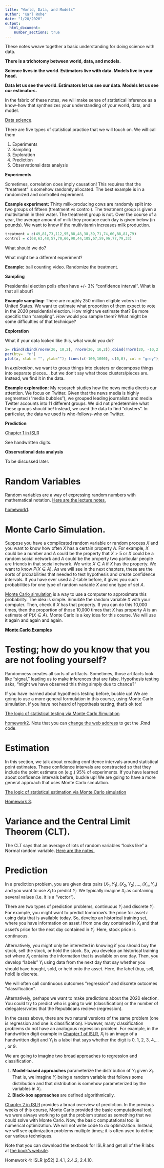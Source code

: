 ```yaml
---
title: "World, Data, and Models"
author: "Karl Rohe"
date: "1/20/2020"
output: 
  html_document:
    number_sections: true
---
```


These notes weave together a basic understanding for doing science with data. 

**There is a trichotomy between world, data, and models.**

**Science lives in the world. Estimators live with data. Models live in your head.**

**Data let us see the world. Estimators let us see our data. Models let us see our estimators.**

In the fabric of these notes, we will make sense of statistical inference as a know-how that synthesizes your understanding of your world,  data, and model. 

[Data science](DataScience.pdf).

There are five types of statistical practice that we will touch on. We will call them 

1) Experiments    
2) Sampling  
3)  Exploration  
4) Prediction  
5) Observational data analysis

**Experiments**

Sometimes, correlation does imply causation!  This requires that the "treatment" is somehow randomly allocated.  The best example is in a randomized and controlled experiment.

**Example experiment:**  Thirty milk-producing cows are randomly split into two groups of fifteen (treatment vs control).  The treatment group is given a multivitamin in their water.  The treatment group is not.  Over the course of a year, the average amount of milk they produce each day is given below (in pounds).  We want to know if the multivitamin increases milk production.  

```r
treatment = c(49,81,73,112,95,88,48,38,39,71,74,60,88,81,79)
control = c(68,63,48,57,70,66,90,44,105,67,59,96,77,79,33)
```

What should we do?  

What might be a different experiment?

**Example:** ball counting video. Randomize the treatment.

**Sampling   **   

Presidential election polls often have +/- 3% "confidence interval".  What is that all about? 

**Example sampling:**  There are roughly 250 million eligible voters in the United States.  We want to estimate what proportion of them expect to vote in the 2020 presidential election.  How might we estimate that? Be more specific than "sampling".  *How* would you sample them?  What might be some difficulties of that technique?  


**Exploration **

What if your data looked like this, what would you do?  

```r
x= rbind(cbind(rnorm(20, 10,2), rnorm(20, 10,2)),cbind(rnorm(20, -10,2), rnorm(20, -10,2)))
par(bty=  "n")
plot(x, xlab = "", ylab=""); lines(c(-100,1000), c(0,0), col = "grey"); lines(c(0,0),c(-100,1000), col = "grey")

```

In *exploration*, we want to group things into clusters or decompose things into separate pieces... but we don't say what those clusters/pieces are.  Instead, we find it in the data.  

**Example exploration:** My research studies how the news media directs our attention. We focus on Twitter.  Given that the news media is highly segmented ("media bubbles"), we grouped leading journalists and media Twitter accounts into 11 different groups.  We did not predetermine what these groups should be!  Instead, we used the data to find "clusters".  In particular, the data we used is who-follows-who on Twitter.  


**Prediction  **

[Chapter 1 in ISLR](http://pages.stat.wisc.edu/~karlrohe/ht/01-introduction.pdf)

See handwritten digits.  

**Observational data analysis**

To be discussed later. 


# Random Variables 

Random variables are a way of expressing random numbers with mathematical notation.   [Here are the lecture notes.](figures/randomVariables.jpg)  

[homework1](homework/01-GenerateRandomVariables.html).

# Monte Carlo Simulation.

Suppose you have a complicated random variable or random process $X$ and you want to know how often $X$ has a certain property $A$.  For example, $X$ could be a number and $A$ could be the property that $X>5$ or $X$ could be a random social network and $A$ could be the property two particular people are friends in that social network.  We write $X \in A$ if $X$ has the property.  We want to know $P(X \in A)$.  As we will see in the next chapters, these are the sorts of probabilities that needed to test hypothesis and create confidence intervals. If you have ever used a Z-table before, it gives you such probabilities for one type of random variable $X$ and one type of set $A$. 

[Monte Carlo simulation](https://en.wikipedia.org/wiki/Monte_Carlo_method) is a way to use a computer to approximate this probability.  The idea is simple.  Simulate the random variable $X$ with your computer.  Then, check if $X$ has that property.  If you can do this 10,000 times, then the proportion of those 10,000 times that $X$ has property $A$ is an estimate of $P(X \in A)$.  Monte Carlo is a key idea for this course.  We will use it again and again and again.  

**[Monte Carlo Examples](MonteCarloExamples.html)**



# Testing; how do you know that you are not fooling yourself?

Randomness creates all sorts of artifacts.  Sometimes, those artifacts look like "signal," leading us to make inferences that are false.  Hypothesis testing asks, "might we have observed this thing simply due to chance?"

If you have learned about hypothesis testing before, buckle up!  We are going to use a more general formulation in this course, using Monte Carlo simulation.  If you have not heard of hypothesis testing, that's ok too!  

[The logic of statistical testing via Monte Carlo Simulation](LogicOfStatisticalTesting.html)

[homework2](homework/02-TestAndEstimate.html).  Note that you can [change the web address](homework/02-TestAndEstimate.Rmd) to get the .Rmd code.  


#  Estimation

In this section, we talk about creating confidence intervals around statistical point estimates.  These confidence intervals are constructed so that they include the point estimate on (e.g.) 95% of experiments.  If you have learned about confidence intervals before, buckle up!  We are going to have a more general approach that uses Monte Carlo simulation. 

[The logic of statistical estimation via Monte Carlo simulation](LogicOfStatisticalEstimation.html)

[Homework 3](homework/03-Estimation.html).

# Variance and the Central Limit Theorem (CLT).

The CLT says that an average of lots of random variables "looks like" a Normal random variable.  [Here are the notes.](VarianceAndTheCentralLimitTheorem.html)


# Prediction    

In a prediction problem, you are given data pairs $(X_1, Y_1), (X_2, Y_2), \dots, (X_n, Y_n)$ and you want to use $X_i$ to predict $Y_i$.  We typically imagine $X_i$ as containing several values (i.e. it is a "vector").  

There are two types of prediction problems, continuous $Y_i$ and discrete $Y_i$.  For example, you might want to predict tomorrow's the price for asset $i$ using data that is available today. So, develop an historical training set, where you have information on asset $i$ from one day contained in $X_i$ and that asset's price for the next day contained in $Y_i$.  Here, stock price is continuous.  

Alternatively, you might only be interested in knowing if you should buy the stock, sell the stock, or hold the stock.  So, you develop an historical training set where $X_i$ contains the information that is available on one day. Then, you develop "labels" $Y_i$ using data from the next day that say whether you should have bought, sold, or held onto the asset.  Here, the label (buy, sell, hold) is discrete.  

We will often call continuous outcomes "regression" and discrete outcomes "classification".

Alternatively, perhaps we want to make predictions about the 2020 election.  You could try to predict who is going to win (classification) or the number of delegates/votes that the Republicans recieve (regression).  

In the cases above, there are two natural versions of the same problem (one is regression and one is classification).  However, many classification problems do not have an analogous regression problem.  For example, in the handwritten digit example in [Chapter 1 of ISLR](http://pages.stat.wisc.edu/~karlrohe/ht/01-introduction.pdf), $X_i$ is an image of a handwritten digit and $Y_i$ is a label that says whether the digit is 0, 1, 2, 3, 4,... , or 9.  

We are going to imagine two broad approaches to regression and classification.  

1)  **Model-based approaches** parameterize the distribution of $Y_i$ given $X_i$.  That is, we imagine $Y_i$ being a random variable that follows some distribution and that distribution is somehow parameterized by the variables in $X_i$. 
2)  **Black-box approaches** are defined algorithmically. 

[Chapter 2 in ISLR](http://pages.stat.wisc.edu/~karlrohe/ht/02-statistical_learning.pdf) provides a broad overview of prediction. In the previous weeks of this course, Monte Carlo provided the basic computational tool; we were always working to get the problem stated as something that we could solve with Monte Carlo.  Now, the basic computational tool is numerical optimization. We will not write code to do optimization.  Instead, we will see optimization problems multiple times; it is often used to define our various techniques. 

Note that you can download the textbook for ISLR and get all of the R labs at [the book's website](http://faculty.marshall.usc.edu/gareth-james/ISL/). 

Homework 4:  ISLR (p52) 2.4.1, 2.4.2, 2.4.10.